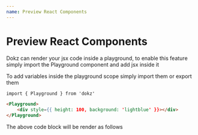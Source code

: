 ```yaml
---
name: Preview React Components
---
```



# Preview React Components

Dokz can render your jsx code inside a playground, to enable this feature simply import the Playground component and add jsx inside it

To add variables inside the playground scope simply import them or export them

```md
import { Playground } from 'dokz'

<Playground>
    <div style={{ height: 100, background: 'lightblue' }}></div>
</Playground>
```

The above code block will be render as follows

<Playground>
    <div style={{ height: 100, background: 'lightblue' }}></div>
</Playground>
